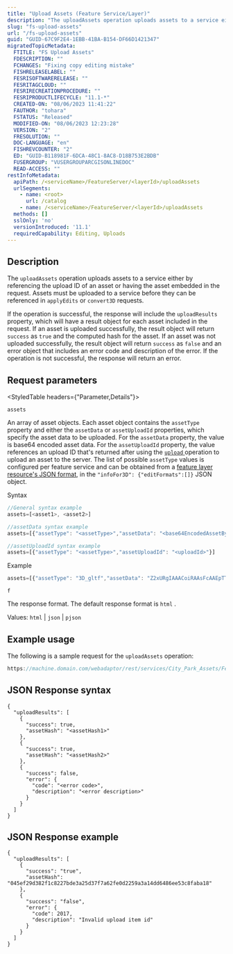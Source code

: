 ```yaml
---
title: "Upload Assets (Feature Service/Layer)"
description: "The uploadAssets operation uploads assets to a service either by referencing the upload ID of an asset or having the asset embedded in the request."
slug: "fs-upload-assets"
url: "/fs-upload-assets"
guid: "GUID-67C9F2E4-1EBB-41BA-B154-DF66D1421347"
migratedTopicMetadata:
  FTITLE: "FS Upload Assets"
  FDESCRIPTION: ""
  FCHANGES: "Fixing copy editing mistake"
  FISHRELEASELABEL: ""
  FESRISOFTWARERELEASE: ""
  FESRITAGCLOUD: ""
  FESRIRECREATIONPROCEDURE: ""
  FESRIPRODUCTLIFECYCLE: "11.1-*"
  CREATED-ON: "08/06/2023 11:41:22"
  FAUTHOR: "tohara"
  FSTATUS: "Released"
  MODIFIED-ON: "08/06/2023 12:23:28"
  VERSION: "2"
  FRESOLUTION: ""
  DOC-LANGUAGE: "en"
  FISHREVCOUNTER: "2"
  ED: "GUID-B118981F-6DCA-48C1-8AC8-D18B753E2BDB"
  FUSERGROUP: "VUSERGROUPARCGISONLINEDOC"
  READ-ACCESS: ""
restInfoMetadata:
  apiPath: /<serviceName>/FeatureServer/<layerId>/uploadAssets
  urlSegments:
    - name: <root>
      url: /catalog
    - name: /<serviceName>/FeatureServer/<layerId>/uploadAssets
  methods: []
  sslOnly: 'no'
  versionIntroduced: '11.1'
  requiredCapability: Editing, Uploads
---
```


## Description

The `uploadAssets`  operation uploads assets to a service either by referencing the upload ID of an asset or having the asset embedded in the request. Assets must be uploaded to a service before they can be referenced in `applyEdits`  or `convert3D`  requests.

If the operation is successful, the response will include the `uploadResults`  property, which will have a result object for each asset included in the request. If an asset is uploaded successfully, the result object will return `success`  as `true`  and the computed hash for the asset. If an asset was not uploaded successfully, the result object will return `success`  as `false`  and an error object that includes an error code and description of the error. If the operation is not successful, the response will return an error.

##  Request parameters

<StyledTable headers={"Parameter,Details"}>

<StyledTableRow>

<StyledTableCell cellStyle="markdown">

`assets` 

</StyledTableCell>

<StyledTableCell cellStyle="markdown">

An array of asset objects. Each asset object contains the `assetType`  property and either the `assetData`  or `assetUploadId`  properties, which specify the asset data to be uploaded. For the `assetData`  property, the value is base64 encoded asset data. For the `assetUploadId`  property, the value references an upload ID that's returned after using the [`upload` ](/upload) operation to upload an asset to the server. The list of possible `assetType`  values is configured per feature service and can be obtained from a [feature layer resource's JSON format](/layer-feature-service#json-response-syntax), in the `"infoFor3D": {"editFormats":[]}`  JSON object.

Syntax

```javascript
//General syntax example
assets=[<asset1>, <asset2>]

//assetData syntax example
assets=[{"assetType": "<assetType>","assetData": "<base64EncodedAssetBytes>"}]

//assetUploadId syntax example
assets=[{"assetType": "<assetType>","assetUploadId": "<uploadId>"}]

```

 

Example

```javascript
assets=[{"assetType": "3D_gltf","assetData": "Z2xURgIAAACoiRAAsFcAAEpTT057ImFjY2Vzc29ycyI6W3siYnVmZmVyVmlldyI6MSwiY29tcG9uZ..."},{"assetType": "IM_png","assetUploadId": "i0bcaf83a-85e2-40a3-b1e7-f80c7b63b832"}]
```

 

</StyledTableCell>

</StyledTableRow>

<StyledTableRow>

<StyledTableCell cellStyle="markdown">

`f` 

</StyledTableCell>

<StyledTableCell cellStyle="markdown">

The response format. The default response format is `html` .

Values: `html`  \| `json`  \| `pjson` 

</StyledTableCell>

</StyledTableRow>

</StyledTable>

## Example usage

The following is a sample request for the `uploadAssets`  operation:

```javascript
https://machine.domain.com/webadaptor/rest/services/City_Park_Assets/FeatureServer/0/uploadAssets?assets=[{"assetType": "3D_gltf","assetData": "Z2xURgIAAACoiRAAsFcAAEpTT057ImFjY2Vzc29ycyI6W3siYnVmZmVyVmlldyI6MSwiY29tcG9uZ..."},{"assetType": "IM_png","assetUploadId": "i0bcaf83a-85e2-40a3-b1e7-f80c7b63b832"}]&f=pjson
```

 

## JSON Response syntax

```other
{
  "uploadResults": [
    {
      "success": true,
      "assetHash": "<assetHash1>"
    },
    {
      "success": true,
      "assetHash": "<assetHash2>"
    },
    {
      "success": false,
      "error": {
        "code": "<error code>",
        "description": "<error description>"
      }
    }
  ]
}
```

 

## JSON Response example

```other
{
  "uploadResults": [
    {
      "success": "true",
      "assetHash": "045ef29d382f1c8227bde3a25d37f7a62fe0d2259a3a14dd6486ee53c8faba18"
    },
    {
      "success": "false",
      "error": {
        "code": 2017,
        "description": "Invalid upload item id"
      }
    }
  ]
}
```

 
